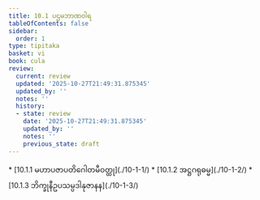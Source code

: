 ```yaml
---
title: 10.1 ပဌမဘာဏဝါရ
tableOfContents: false
sidebar:
  order: 1
type: tipitaka
basket: vi
book: cula
review:
  current: review
  updated: '2025-10-27T21:49:31.875345'
  updated_by: ''
  notes: ''
  history:
  - state: review
    date: '2025-10-27T21:49:31.875345'
    updated_by: ''
    notes: ''
    previous_state: draft
---
```



<ReviewStatus review={frontmatter.review} showDetails={true} />

<HypothesisAnnotation frontmatter={frontmatter} />

<DynamicBreadcrumb />



<TableOfContents book="cula" section="10.1">
* [10.1.1 မဟာပဇာပတိဂေါတမီဝတ္ထု](./10-1-1/)
* [10.1.2 အဋ္ဌဂရုဓမ္မ](./10-1-2/)
* [10.1.3 ဘိက္ခုနီဥပသမ္ပဒါနုဇာနန](./10-1-3/)
</TableOfContents>